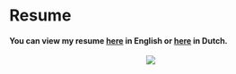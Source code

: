 
# Resume

#### You can view my resume <a href="/cv/EN_Public.pdf" target="_blank">here</a> in English or <a href="/cv/NL_Publiek.pdf" target="_blank">here</a> in Dutch.




<center><Image src="/EN_CV_Kenrick.jpg" width={1414} height={2000} /></center>